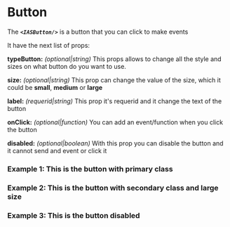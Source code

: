 
# Button

The **_`<IASButton/>`_** is a button that you can click to make events

It have the next list of props:

**typeButton:** _(optional|string)_ This props allows to change all the style and sizes on what button do you want to use.

**size:** _(optional|string)_ This prop can change the value of the size, which it could be **small**, **medium** or **large**

**label:** _(requerid|string)_ This prop it's requerid and it change the text of the button

**onClick:** _(optional|function)_ You can add an event/function when you click the button

**disabled:** _(optional|boolean)_ With this prop you can disable the button and it cannot send and event or click it

### Example 1: This is the button with primary class

<Canvas>
  <Story id="ias-button--primary" />
</Canvas>

### Example 2: This is the button with secondary class and large size

<Canvas>
  <Story id="ias-button--secondary" />
</Canvas>

### Example 3: This is the button disabled

<Canvas>
  <Story id="ias-button--disabled" />
</Canvas>
